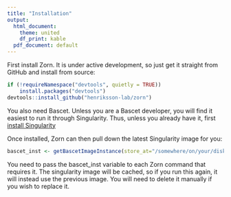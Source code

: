 ```yaml
---
title: "Installation"
output:
  html_document:
    theme: united
    df_print: kable
  pdf_document: default
---
```



First install Zorn. It is under active development, so just get it straight
from GitHub and install from source:

```r
if (!requireNamespace("devtools", quietly = TRUE))
    install.packages("devtools")
devtools::install_github("henriksson-lab/zorn")
```



You also need Bascet. Unless you are a Bascet developer, you will find it
easiest to run it through Singularity. Thus, unless you already have it, first
[install Singularity](https://docs.sylabs.io/guides/3.0/user-guide/installation.html)


Once installed, Zorn can then pull down the latest Singularity image for you:

```r
bascet_inst <- getBascetImageInstance(store_at="/somewhere/on/your/disk/")
```

You need to pass the bascet_inst variable to each Zorn command that requires it.
The singularity image will be cached, so if you run this again, it will instead use
the previous image. You will need to delete it manually if you wish to replace it.


